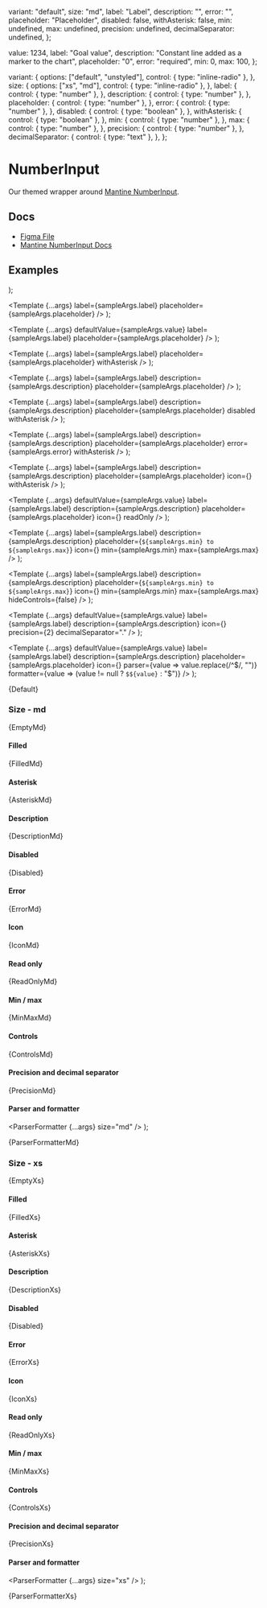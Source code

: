
  variant: "default",
  size: "md",
  label: "Label",
  description: "",
  error: "",
  placeholder: "Placeholder",
  disabled: false,
  withAsterisk: false,
  min: undefined,
  max: undefined,
  precision: undefined,
  decimalSeparator: undefined,
};

  value: 1234,
  label: "Goal value",
  description: "Constant line added as a marker to the chart",
  placeholder: "0",
  error: "required",
  min: 0,
  max: 100,
};

  variant: {
    options: ["default", "unstyled"],
    control: { type: "inline-radio" },
  },
  size: {
    options: ["xs", "md"],
    control: { type: "inline-radio" },
  },
  label: {
    control: { type: "number" },
  },
  description: {
    control: { type: "number" },
  },
  placeholder: {
    control: { type: "number" },
  },
  error: {
    control: { type: "number" },
  },
  disabled: {
    control: { type: "boolean" },
  },
  withAsterisk: {
    control: { type: "boolean" },
  },
  min: {
    control: { type: "number" },
  },
  max: {
    control: { type: "number" },
  },
  precision: {
    control: { type: "number" },
  },
  decimalSeparator: {
    control: { type: "text" },
  },
};

<Meta
  title="Inputs/NumberInput"
  component={NumberInput}
  args={args}
  argTypes={argTypes}
/>

# NumberInput

Our themed wrapper around [Mantine NumberInput](https://mantine.dev/core/number-input/).

## Docs

- [Figma File](https://www.figma.com/file/YWyb541aUHtYXJVPzyYSbg/Input-%2F-Numbers?type=design&node-id=1-96&mode=design&t=2eUYOsqZZeMc4OGT-0)
- [Mantine NumberInput Docs](https://mantine.dev/core/number-input/)

## Examples


  <Stack>
    <NumberInput {...args} variant="default" />
    <NumberInput {...args} variant="unstyled" />
  </Stack>
);

  <Template
    {...args}
    label={sampleArgs.label}
    placeholder={sampleArgs.placeholder}
  />
);

  <Template
    {...args}
    defaultValue={sampleArgs.value}
    label={sampleArgs.label}
    placeholder={sampleArgs.placeholder}
  />
);

  <Template
    {...args}
    label={sampleArgs.label}
    placeholder={sampleArgs.placeholder}
    withAsterisk
  />
);

  <Template
    {...args}
    label={sampleArgs.label}
    description={sampleArgs.description}
    placeholder={sampleArgs.placeholder}
  />
);

  <Template
    {...args}
    label={sampleArgs.label}
    description={sampleArgs.description}
    placeholder={sampleArgs.placeholder}
    disabled
    withAsterisk
  />
);

  <Template
    {...args}
    label={sampleArgs.label}
    description={sampleArgs.description}
    placeholder={sampleArgs.placeholder}
    error={sampleArgs.error}
    withAsterisk
  />
);

  <Template
    {...args}
    label={sampleArgs.label}
    description={sampleArgs.description}
    placeholder={sampleArgs.placeholder}
    icon={<Icon name="int" />}
    withAsterisk
  />
);

  <Template
    {...args}
    defaultValue={sampleArgs.value}
    label={sampleArgs.label}
    description={sampleArgs.description}
    placeholder={sampleArgs.placeholder}
    icon={<Icon name="int" />}
    readOnly
  />
);

  <Template
    {...args}
    label={sampleArgs.label}
    description={sampleArgs.description}
    placeholder={`${sampleArgs.min} to ${sampleArgs.max}`}
    icon={<Icon name="int" />}
    min={sampleArgs.min}
    max={sampleArgs.max}
  />
);

  <Template
    {...args}
    label={sampleArgs.label}
    description={sampleArgs.description}
    placeholder={`${sampleArgs.min} to ${sampleArgs.max}`}
    icon={<Icon name="int" />}
    min={sampleArgs.min}
    max={sampleArgs.max}
    hideControls={false}
  />
);

  <Template
    {...args}
    defaultValue={sampleArgs.value}
    label={sampleArgs.label}
    description={sampleArgs.description}
    icon={<Icon name="int" />}
    precision={2}
    decimalSeparator="."
  />
);

  <Template
    {...args}
    defaultValue={sampleArgs.value}
    label={sampleArgs.label}
    description={sampleArgs.description}
    placeholder={sampleArgs.placeholder}
    icon={<Icon name="int" />}
    parser={value => value.replace(/^\$/, "")}
    formatter={value => (value != null ? `$${value}` : "$")}
  />
);

<Canvas>
  <Story name="Default">{Default}</Story>
</Canvas>

### Size - md


<Canvas>
  <Story name="Empty, md">{EmptyMd}</Story>
</Canvas>

#### Filled


<Canvas>
  <Story name="Filled, md">{FilledMd}</Story>
</Canvas>

#### Asterisk


<Canvas>
  <Story name="Asterisk, md">{AsteriskMd}</Story>
</Canvas>

#### Description


<Canvas>
  <Story name="Description, md">{DescriptionMd}</Story>
</Canvas>

#### Disabled


<Canvas>
  <Story name="Disabled, md">{Disabled}</Story>
</Canvas>

#### Error


<Canvas>
  <Story name="Error, md">{ErrorMd}</Story>
</Canvas>

#### Icon


<Canvas>
  <Story name="Icon, md">{IconMd}</Story>
</Canvas>

#### Read only


<Canvas>
  <Story name="Raed only, md">{ReadOnlyMd}</Story>
</Canvas>

#### Min / max


<Canvas>
  <Story name="Min / max, md">{MinMaxMd}</Story>
</Canvas>

#### Controls


<Canvas>
  <Story name="Controls, md">{ControlsMd}</Story>
</Canvas>

#### Precision and decimal separator


<Canvas>
  <Story name="Precision and decimal separator, md">{PrecisionMd}</Story>
</Canvas>

#### Parser and formatter

  <ParserFormatter {...args} size="md" />
);

<Canvas>
  <Story name="Parser and formatter, md">{ParserFormatterMd}</Story>
</Canvas>

### Size - xs


<Canvas>
  <Story name="Empty, xs">{EmptyXs}</Story>
</Canvas>

#### Filled


<Canvas>
  <Story name="Filled, xs">{FilledXs}</Story>
</Canvas>

#### Asterisk


<Canvas>
  <Story name="Asterisk, xs">{AsteriskXs}</Story>
</Canvas>

#### Description


<Canvas>
  <Story name="Description, xs">{DescriptionXs}</Story>
</Canvas>

#### Disabled


<Canvas>
  <Story name="Disabled, xs">{Disabled}</Story>
</Canvas>

#### Error


<Canvas>
  <Story name="Error, xs">{ErrorXs}</Story>
</Canvas>

#### Icon


<Canvas>
  <Story name="Icon, xs">{IconXs}</Story>
</Canvas>

#### Read only


<Canvas>
  <Story name="Raed only, xs">{ReadOnlyXs}</Story>
</Canvas>

#### Min / max


<Canvas>
  <Story name="Min / max, xs">{MinMaxXs}</Story>
</Canvas>

#### Controls


<Canvas>
  <Story name="Controls, xs">{ControlsXs}</Story>
</Canvas>

#### Precision and decimal separator


<Canvas>
  <Story name="Precision and decimal separator, xs">{PrecisionXs}</Story>
</Canvas>

#### Parser and formatter

  <ParserFormatter {...args} size="xs" />
);

<Canvas>
  <Story name="Parser and formatter, xs">{ParserFormatterXs}</Story>
</Canvas>
